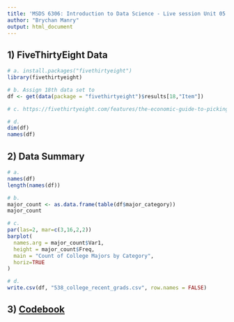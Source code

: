 ```yaml
---
title: 'MSDS 6306: Introduction to Data Science - Live session Unit 05 Assignment'
author: "Brychan Manry"
output: html_document
---
```


## 1) FiveThirtyEight Data

```r
# a. install.packages("fivethirtyeight")
library(fivethirtyeight)

# b. Assign 18th data set to 
df <- get(data(package = "fivethirtyeight")$results[18,"Item"])

# c. https://fivethirtyeight.com/features/the-economic-guide-to-picking-a-college-major/

# d.
dim(df)
names(df)

```

## 2) Data Summary
```r
# a. 
names(df)
length(names(df))

# b.
major_count <- as.data.frame(table(df$major_category))
major_count

# c.
par(las=2, mar=c(3,16,2,2))
barplot(
  names.arg = major_count$Var1,
  height = major_count$Freq,
  main = "Count of College Majors by Category",
  horiz=TRUE
)

# d.
write.csv(df, "538_college_recent_grads.csv", row.names = FALSE)
```

## 3) [Codebook](https://github.com/bmanry13/SMU-MSDS)




















